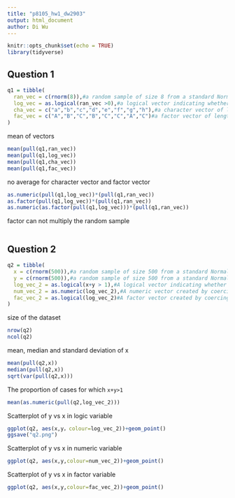 ```yaml
---
title: "p8105_hw1_dw2903"
output: html_document
author: Di Wu
---
```


```r
knitr::opts_chunk$set(echo = TRUE)
library(tidyverse)

```

## Question 1
```r
q1 = tibble(
  ran_vec = c(rnorm(8)),#a random sample of size 8 from a standard Normal distribution
  log_vec = as.logical(ran_vec >0),#a logical vector indicating whether elements of the sample are greater than 0
  cha_vec = c("a","b","c","d","e","f","g","h"),#a character vector of length 8
  fac_vec = c("A","B","C","B","C","C","A","C")#a factor vector of length 8, with 3 different factor “levels”
)
```
mean of vectors
```r
mean(pull(q1,ran_vec))
mean(pull(q1,log_vec))
mean(pull(q1,cha_vec))
mean(pull(q1,fac_vec))
```
no average for character vector and factor vector

```r
as.numeric(pull(q1,log_vec))*(pull(q1,ran_vec))
as.factor(pull(q1,log_vec))*(pull(q1,ran_vec))
as.numeric(as.factor(pull(q1,log_vec)))*(pull(q1,ran_vec))
```
factor can not multiply the random sample
```r
```
## Question 2
```r
q2 = tibble(
  x = c(rnorm(500)),#a random sample of size 500 from a standard Normal distribution
  y = c(rnorm(500)),#a random sample of size 500 from a standard Normal distribution
  log_vec_2 = as.logical(x+y > 1),#A logical vector indicating whether x + y > 1
  num_vec_2 = as.numeric(log_vec_2),#A numeric vector created by coercing the above logical vector
  fac_vec_2 = as.logical(log_vec_2)#A factor vector created by coercing the above logical vector
)
```
size of the dataset
```r
nrow(q2)
ncol(q2)
```
mean, median and standard deviation of x
```r
mean(pull(q2,x))
median(pull(q2,x))
sqrt(var(pull(q2,x)))
```
The proportion of cases for which `x+y>1`
```r
mean(as.numeric(pull(q2,log_vec_2)))
```
Scatterplot of y vs x in logic variable
```r
ggplot(q2, aes(x,y，colour=log_vec_2))+geom_point()
ggsave("q2.png")
```
Scatterplot of y vs x in numeric variable
```r
ggplot(q2, aes(x,y,colour=num_vec_2))+geom_point()

```
Scatterplot of y vs x in factor variable
```r
ggplot(q2, aes(x,y,colour=fac_vec_2))+geom_point()
```
